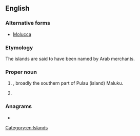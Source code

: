 ==English==

===Alternative forms===
* [[Molucca]] {{qualifier|dated}}

===Etymology===
The islands are said to have been named {{der|en|ar|جَزِيرَات المَلِك|lit=king islands}} by Arab merchants.

===Proper noun===
{{wikipedia|Maluku Islands}}
{{en-proper noun}}

# {{place|en|province|in modern|c/Indonesia}}, broadly the southern part of Pulau (island) Maluku.
# {{synonym of|en|Moluccas}}

===Anagrams===
* {{anagrams|en|a=aklmuu|mukula}}

[[Category:en:Islands]]